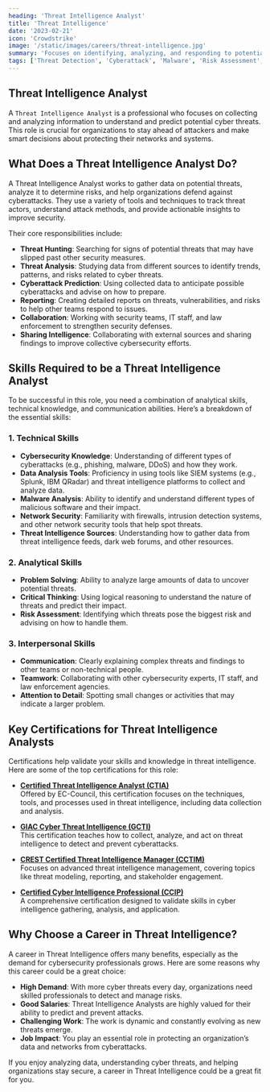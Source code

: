 ```yaml
---
heading: 'Threat Intelligence Analyst'
title: 'Threat Intelligence'
date: '2023-02-21'
icon: 'Crowdstrike'
image: '/static/images/careers/threat-intelligence.jpg'
summary: 'Focuses on identifying, analyzing, and responding to potential cybersecurity threats.'
tags: ['Threat Detection', 'Cyberattack', 'Malware', 'Risk Assessment', 'Security Intelligence']
---
```


## Threat Intelligence Analyst

A `Threat Intelligence Analyst` is a professional who focuses on collecting and analyzing information to understand and predict potential cyber threats. This role is crucial for organizations to stay ahead of attackers and make smart decisions about protecting their networks and systems.

## What Does a Threat Intelligence Analyst Do?

A Threat Intelligence Analyst works to gather data on potential threats, analyze it to determine risks, and help organizations defend against cyberattacks. They use a variety of tools and techniques to track threat actors, understand attack methods, and provide actionable insights to improve security.

Their core responsibilities include:

- **Threat Hunting**: Searching for signs of potential threats that may have slipped past other security measures.
- **Threat Analysis**: Studying data from different sources to identify trends, patterns, and risks related to cyber threats.
- **Cyberattack Prediction**: Using collected data to anticipate possible cyberattacks and advise on how to prepare.
- **Reporting**: Creating detailed reports on threats, vulnerabilities, and risks to help other teams respond to issues.
- **Collaboration**: Working with security teams, IT staff, and law enforcement to strengthen security defenses.
- **Sharing Intelligence**: Collaborating with external sources and sharing findings to improve collective cybersecurity efforts.

## Skills Required to be a Threat Intelligence Analyst

To be successful in this role, you need a combination of analytical skills, technical knowledge, and communication abilities. Here’s a breakdown of the essential skills:

### 1. Technical Skills

- **Cybersecurity Knowledge**: Understanding of different types of cyberattacks (e.g., phishing, malware, DDoS) and how they work.
- **Data Analysis Tools**: Proficiency in using tools like SIEM systems (e.g., Splunk, IBM QRadar) and threat intelligence platforms to collect and analyze data.
- **Malware Analysis**: Ability to identify and understand different types of malicious software and their impact.
- **Network Security**: Familiarity with firewalls, intrusion detection systems, and other network security tools that help spot threats.
- **Threat Intelligence Sources**: Understanding how to gather data from threat intelligence feeds, dark web forums, and other resources.

### 2. Analytical Skills

- **Problem Solving**: Ability to analyze large amounts of data to uncover potential threats.
- **Critical Thinking**: Using logical reasoning to understand the nature of threats and predict their impact.
- **Risk Assessment**: Identifying which threats pose the biggest risk and advising on how to handle them.

### 3. Interpersonal Skills

- **Communication**: Clearly explaining complex threats and findings to other teams or non-technical people.
- **Teamwork**: Collaborating with other cybersecurity experts, IT staff, and law enforcement agencies.
- **Attention to Detail**: Spotting small changes or activities that may indicate a larger problem.

## Key Certifications for Threat Intelligence Analysts

Certifications help validate your skills and knowledge in threat intelligence. Here are some of the top certifications for this role:

- **[Certified Threat Intelligence Analyst (CTIA)](https://www.eccouncil.org/train-certify/certified-threat-intelligence-analyst-ctia/)**  
  Offered by EC-Council, this certification focuses on the techniques, tools, and processes used in threat intelligence, including data collection and analysis.

- **[GIAC Cyber Threat Intelligence (GCTI)](https://www.giac.org/certifications/cyber-threat-intelligence-gcti/)**  
  This certification teaches how to collect, analyze, and act on threat intelligence to detect and prevent cyberattacks.

- **[CREST Certified Threat Intelligence Manager (CCTIM)](https://www.crest-approved.org/skills-certifications-careers/crest-certified-threat-intelligence-manager/)**  
  Focuses on advanced threat intelligence management, covering topics like threat modeling, reporting, and stakeholder engagement.

- **[Certified Cyber Intelligence Professional (CCIP)](https://www.mcafeeinstitute.com/products/certified-cyber-intelligence-professional-ccip)**  
  A comprehensive certification designed to validate skills in cyber intelligence gathering, analysis, and application.

## Why Choose a Career in Threat Intelligence?

A career in Threat Intelligence offers many benefits, especially as the demand for cybersecurity professionals grows. Here are some reasons why this career could be a great choice:

- **High Demand**: With more cyber threats every day, organizations need skilled professionals to detect and manage risks.
- **Good Salaries**: Threat Intelligence Analysts are highly valued for their ability to predict and prevent attacks.
- **Challenging Work**: The work is dynamic and constantly evolving as new threats emerge.
- **Job Impact**: You play an essential role in protecting an organization’s data and networks from cyberattacks.

If you enjoy analyzing data, understanding cyber threats, and helping organizations stay secure, a career in Threat Intelligence could be a great fit for you.
